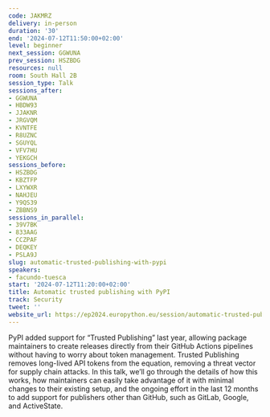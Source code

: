 ```yaml
---
code: JAKMRZ
delivery: in-person
duration: '30'
end: '2024-07-12T11:50:00+02:00'
level: beginner
next_session: GGWUNA
prev_session: HSZBDG
resources: null
room: South Hall 2B
session_type: Talk
sessions_after:
- GGWUNA
- HBDW93
- JJAKNR
- JRGVQM
- KVNTFE
- R8UZNC
- SGUYQL
- VFV7HU
- YEKGCH
sessions_before:
- HSZBDG
- KBZTFP
- LXYWXR
- NAHJEU
- Y9QS39
- ZBBNS9
sessions_in_parallel:
- 39V7BK
- 833AAG
- CCZPAF
- DEQKEY
- PSLA9J
slug: automatic-trusted-publishing-with-pypi
speakers:
- facundo-tuesca
start: '2024-07-12T11:20:00+02:00'
title: Automatic trusted publishing with PyPI
track: Security
tweet: ''
website_url: https://ep2024.europython.eu/session/automatic-trusted-publishing-with-pypi
---
```


PyPI added support for “Trusted Publishing” last year, allowing package maintainers to create releases directly from their GitHub Actions pipelines without having to worry about token management. Trusted Publishing removes long-lived API tokens from the equation, removing a threat vector for supply chain attacks.
In this talk, we’ll go through the details of how this works, how maintainers can easily take advantage of it with minimal changes to their existing setup, and the ongoing effort in the last 12 months to add support for publishers other than GitHub, such as GitLab, Google, and ActiveState.
